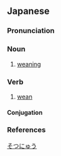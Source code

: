==Japanese==
{{ja-kanjitab|そつ|にゅう|yomi=o}}

===Pronunciation===
{{ja-pron|yomi=o|そつにゅう|acc=0|acc_ref=DJR}}

===Noun===
{{ja-noun|そつにゅう}}

# [[weaning]]

===Verb===
{{ja-verb-suru|そつにゅう}}

# [[wean]]

====Conjugation====
{{ja-suru|そつにゅう}}

===References===
<references/>

[[Category:ja:Breastfeeding|そつにゅう]]